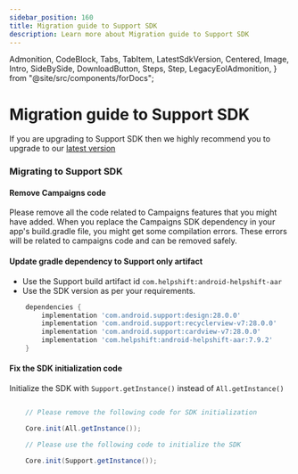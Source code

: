 ```yaml
---
sidebar_position: 160
title: Migration guide to Support SDK
description: Learn more about Migration guide to Support SDK
---
```


  Admonition,
  CodeBlock,
  Tabs,
  TabItem,
  LatestSdkVersion,
  Centered,
  Image,
  Intro,
  SideBySide,
  DownloadButton,
  Steps,
  Step,
  LegacyEolAdmonition,
} from "@site/src/components/forDocs";

<LegacyEolAdmonition />

# Migration guide to Support SDK

<Admonition type="info" title="Note">

If you are upgrading to Support SDK then we highly recommend you to upgrade to our [latest version](/android/getting-started/)

</Admonition>

### Migrating to Support SDK

#### Remove Campaigns code

Please remove all the code related to Campaigns features that you might have added. When you replace the Campaigns SDK dependency in your app's build.gradle file, you might get some compilation errors. These errors will be related to campaigns code and can be removed safely.

#### Update gradle dependency to Support only artifact

- Use the Support build artifact id `com.helpshift:android-helpshift-aar`
- Use the SDK version as per your requirements.

```groovy
	dependencies {
    	implementation 'com.android.support:design:28.0.0'
    	implementation 'com.android.support:recyclerview-v7:28.0.0'
    	implementation 'com.android.support:cardview-v7:28.0.0'
    	implementation 'com.helpshift:android-helpshift-aar:7.9.2'
	}
```

#### Fix the SDK initialization code

Initialize the SDK with `Support.getInstance()` instead of `All.getInstance()`

```java

	// Please remove the following code for SDK initialization

	Core.init(All.getInstance());

	// Please use the following code to initialize the SDK

	Core.init(Support.getInstance());
```
